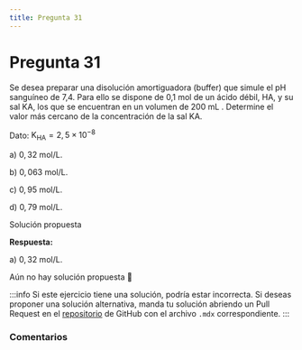 ```yaml
---
title: Pregunta 31
---
```



# Pregunta 31

<div className="exercise">
Se desea preparar una disolución amortiguadora (buffer) que simule el pH sanguíneo de 7,4. Para ello se dispone de 0,1 mol de un ácido débil, HA, y su sal KA, los que se encuentran en un volumen de 200 mL . Determine el valor más cercano de la concentración de la sal KA.

Dato: $\mathrm{K}_{\mathrm{HA}}=2,5 \times 10^{-8}$

a) $0,32 \mathrm{~mol} / \mathrm{L}$.

b) $0,063 \mathrm{~mol} / \mathrm{L}$.

c) $0,95 \mathrm{~mol} / \mathrm{L}$.

d) $0,79 \mathrm{~mol} / \mathrm{L}$.
</div>

<MDXDetails>
<summary>Solución propuesta</summary>

<div className="exercise">

**Respuesta:**

a) $0,32 \mathrm{~mol} / \mathrm{L}$.

Aún no hay solución propuesta 🥲
</div>

:::info
Si este ejercicio tiene una solución, podría estar incorrecta. Si deseas proponer una solución alternativa, manda tu solución abriendo
un Pull Request en el [repositorio](https://github.com/crow-rojas/apuntes-fundamentals/pulls) de GitHub con el archivo
`.mdx` correspondiente.
:::

</MDXDetails>

### Comentarios

<Disqus
  url="https://crow-rojas.github.io/apuntes-fundamentals/docs/science/chemistry/exercises/2023-2/p31"
  identifier="docs/science/chemistry/exercises/2023-2/p31"
  title="2023-2 Quimica - Pregunta 31"
/>
